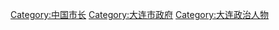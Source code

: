 [[Category:中国市长|Category:中国市长]]
[[Category:大连市政府|Category:大连市政府]]
[[Category:大连政治人物|Category:大连政治人物]]